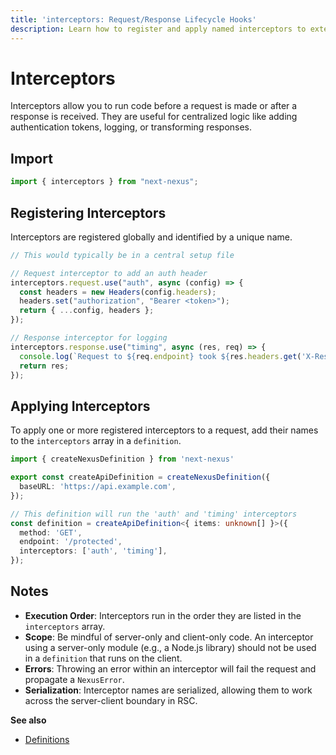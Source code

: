 ```yaml
---
title: 'interceptors: Request/Response Lifecycle Hooks'
description: Learn how to register and apply named interceptors to extend request and response lifecycles on server and client.
---
```


# Interceptors

Interceptors allow you to run code before a request is made or after a response is received. They are useful for centralized logic like adding authentication tokens, logging, or transforming responses.

## Import
```ts path=null start=null
import { interceptors } from "next-nexus";
```

## Registering Interceptors

Interceptors are registered globally and identified by a unique name.

```ts path=null start=null
// This would typically be in a central setup file

// Request interceptor to add an auth header
interceptors.request.use("auth", async (config) => {
  const headers = new Headers(config.headers);
  headers.set("authorization", "Bearer <token>");
  return { ...config, headers };
});

// Response interceptor for logging
interceptors.response.use("timing", async (res, req) => {
  console.log(`Request to ${req.endpoint} took ${res.headers.get('X-Response-Time')}`);
  return res;
});
```

## Applying Interceptors

To apply one or more registered interceptors to a request, add their names to the `interceptors` array in a `definition`.

```ts path=null start=null
import { createNexusDefinition } from 'next-nexus'

export const createApiDefinition = createNexusDefinition({
  baseURL: 'https://api.example.com',
});

// This definition will run the 'auth' and 'timing' interceptors
const definition = createApiDefinition<{ items: unknown[] }>({
  method: 'GET',
  endpoint: '/protected',
  interceptors: ['auth', 'timing'],
});
```

## Notes

- **Execution Order**: Interceptors run in the order they are listed in the `interceptors` array.
- **Scope**: Be mindful of server-only and client-only code. An interceptor using a server-only module (e.g., a Node.js library) should not be used in a `definition` that runs on the client.
- **Errors**: Throwing an error within an interceptor will fail the request and propagate a `NexusError`.
- **Serialization**: Interceptor names are serialized, allowing them to work across the server-client boundary in RSC.

**See also**
- [Definitions](/en/api/definitions)